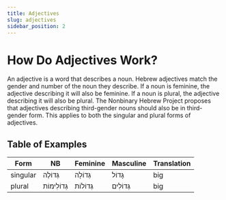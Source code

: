 ```yaml
---
title: Adjectives
slug: adjectives
sidebar_position: 2
---
```

# How Do Adjectives Work?

An adjective is a word that describes a noun. Hebrew adjectives match the gender and number of the noun they describe. If a noun is feminine, the adjective describing it will also be feminine.  If a noun is plural, the adjective describing it will also be plural. The Nonbinary Hebrew Project proposes that adjectives describing third-gender nouns should also be in third-gender form. This applies to both the singular and plural forms of adjectives.

## Table of Examples

| Form     | NB                       | Feminine              | Masculine             | Translation |
| -------- | ------------------------ | --------------------- | --------------------- | ----------- |
| singular | <HB> גְּדוֹלֶה </HB>     | <HB> גְּדוֹלָה </HB>  | <HB> גָּדוֹל </HB>    | big         |
| plural   | <HB> גְּדוֹלִימוֹת </HB> | <HB> גְּדוֹלוֹת </HB> | <HB> גְּדוֹלִים </HB> | big         |
